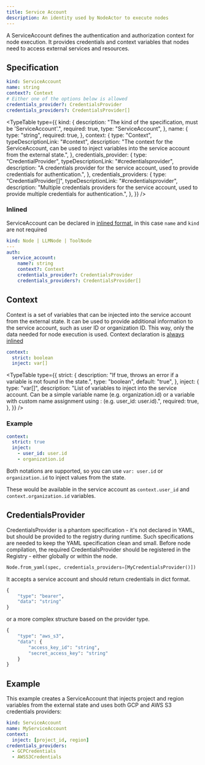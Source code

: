 ```yaml
---
title: Service Account
description: An identity used by NodeActor to execute nodes
---
```


A ServiceAccount defines the authentication and authorization context for node execution. It provides credentials and context variables that nodes need to access external services and resources.

## Specification

```yaml
kind: ServiceAccount
name: string
context?: Context
# Either one of the options below is allowed
credentials_provider?: CredentialsProvider
credentials_providers?: CredentialsProvider[]
```


<TypeTable
  type={{
    kind: {
      description: "The kind of the specification, must be 'ServiceAccount'.",
      required: true,
      type: "ServiceAccount",
    },
    name: {
      type: "string",
      required: true,
    },
    context: {
      type: "Context",
      typeDescriptionLink: "#context",
      description:
        "The context for the ServiceAccount, can be used to inject variables into the service account from the external state.",
    },
    credentials_provider: {
      type: "CredentialProvider",
      typeDescriptionLink: "#credentialsprovider",
      description:
        "A credentials provider for the service account, used to provide credentials for authentication.",
    },
    credentials_providers: {
      type: "CredentialProvider[]",
      typeDescriptionLink: "#credentialsprovider",
      description:
        "Multiple credentials providers for the service account, used to provide multiple credentials for authentication.",
    },
  }}
/>

### Inlined

ServiceAccount can be declared in [inlined format](/docs/specification/internal_types#inlinedtype), in this case `name` and `kind` are not required

```yaml
kind: Node | LLMNode | ToolNode
---
auth:
  service_account:
    name?: string
    context?: Context
    credentials_provider?: CredentialsProvider
    credentials_providers?: CredentialsProvider[]
```

## Context

Context is a set of variables that can be injected into the service account from the external state. It can be used to provide additional information to the service account, such as user ID or organization ID. This way, only the data needed for node execution is used. Context declaration is [always inlined](/docs/specification/internal_types#inlinedtype)

```yaml
context:
  strict: boolean
  inject: var[]
```

<TypeTable
  type={{
    strict: {
      description:
        "If true, throws an error if a variable is not found in the state.",
      type: "boolean",
      default: "true",
    },
    inject: {
      type: "var[]",
      description:
        "List of variables to inject into the service account. Can be a simple variable name (e.g. organization.id) or a variable with custom name assignment using : (e.g. user_id: user.id).",
      required: true,
    },
  }}
/>

### Example

```yaml
context:
  strict: true
  inject:
    - user_id: user.id
    - organization.id
```

Both notations are supported, so you can use `var: user.id` or `organization.id` to inject values from the state.

These would be available in the service account as `context.user_id` and `context.organization.id` variables.

## CredentialsProvider

CredentialsProvider is a phantom specification - it's not declared in YAML, but should be provided to the registry during runtime. Such specifications are needed to keep the YAML specification clean and small. Before node compilation, the required CredentialsProvider should be registered in the Registry - either globally or within the node.

```python title="examples/node.py"
Node.from_yaml(spec, credentials_providers=[MyCredentialsProvider()])
```

It accepts a service account and should return credentials in dict format.

```python
{
    "type": "bearer",
    "data": "string"
}
```

or a more complex structure based on the provider type.

```python
{
    "type": "aws_s3",
    "data": {
        "access_key_id": "string",
        "secret_access_key": "string"
    }
}
```

## Example

This example creates a ServiceAccount that injects project and region variables from the external state and uses both GCP and AWS S3 credentials providers:

```yaml title="yaml"
kind: ServiceAccount
name: MyServiceAccount
context:
  inject: [project_id, region]
credentials_providers:
  - GCPCredentials
  - AWSS3Credentials
```
